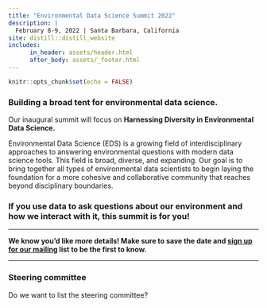```yaml
---
title: "Environmental Data Science Summit 2022"
description: |
  February 8-9, 2022 | Santa Barbara, California
site: distill::distill_website
includes:
      in_header: assets/header.html
      after_body: assets/_footer.html
---
```


```r
knitr::opts_chunk$set(echo = FALSE)
```
### Building a broad tent for environmental data science.

Our inaugural summit will focus on **Harnessing Diversity in Environmental Data Science.**


Environmental Data Science (EDS) is a growing field of interdisciplinary approaches to answering environmental questions with modern data science tools. This field is broad, diverse, and expanding. Our goal is to bring together all types of environmental data scientists to begin laying the foundation for a more cohesive and collaborative community that reaches beyond disciplinary boundaries. 

### If you use data to ask questions about our environment and how we interact with it, this summit is for you! 


-----

**We know you'd like more details! Make sure to save the date and [sign up for our mailing](https://ye3xql7qgkg.typeform.com/to/PKN2wSp6) list to be the first to know.**



----
### Steering committee 

Do we want to list the steering committee?

